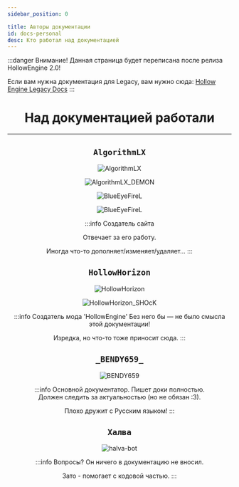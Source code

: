 ```yaml
---
sidebar_position: 0

title: Авторы документации
id: docs-personal
desc: Кто работал над документацией
---
```


:::danger Внимание!
Данная страница будет переписана после релиза HollowEngine 2.0!

Если вам нужна документация для Legacy, вам нужно сюда: [Hollow Engine Legacy Docs](/docs/Legacy/hollowengine/docs-personal)
:::


<div align="center">

<div className="title-show">

# Над документацией работали

</div>

---

<Tabs>
<TabItem value="algo" label="AlgorithmLX" attributes={{className: style.algo}}>

## `AlgorithmLX`

<div className="show" id="mask">
<div className="personal">

<Random max="100">
  <Part low="0" high="90">

![AlgorithmLX](@site/static/img/doc/personal/AlgorithmLX.png)

  </Part>
  <Part low="91" high="100">

![AlgorithmLX_DEMON](@site/static/img/doc/personal/AlgorithmLX_DEMON.png)

<div className="blueEyeFireAnim0" style={{
  "position": "absolute",
  "scale": "150%", "width": "37px", "height": "55px",
  "left": "240px", "top": "118px", "right": "0px", "bottom": "0px",
  "transform-origin": "50% 75%"
}}>

![BlueEyeFireL](@site/static/img/doc/personal/BlueEyeFire0.png)

</div>
<div className="blueEyeFireAnim1" style={{
  "position": "absolute",
  "scale": "150%", "width": "37px", "height": "55px",
  "left": "300px", "top": "118px", "right": "0px", "bottom": "0px",
  "transform-origin": "50% 75%"
}}>

![BlueEyeFireL](@site/static/img/doc/personal/BlueEyeFire0.png)

</div>

  </Part>
</Random>

</div>
</div>

:::info Создатель сайта
    
Отвечает за его работу.
    
Иногда что-то дополняет/изменяет/удаляет...
:::

</TabItem>
<TabItem value="halva" label="HollowHorizon" attributes={{className: style.halva}}>

## `HollowHorizon`
    
<div className="show" id="mask">
<div className="personal">

<Random max="100">
  <Part low="0" high="90">

![HollowHorizon](@site/static/img/doc/personal/HollowHorizon.png)

<div className="magicCore"></div>

  </Part>
  <Part low="91" high="100">

![HollowHorizon_SHOcK](@site/static/img/doc/personal/HollowHorizon_SHOCK.png)

<div className="chipsLays"></div>

  </Part>
</Random>

</div>
</div>

:::info Создатель мода 'HollowEngine'
Без него бы — не было смысла этой документации!
    
Изредка, но что-то тоже приносит сюда.
:::
    
</TabItem>
<TabItem value="bendy659" label="_BENDY659_" attributes={{className: style.bendy}}>

## `_BENDY659_`

<div className="show" id="mask">
<div className="personal">

![_BENDY659_](@site/static/img/doc/personal/_BENDY659_.png)

</div>
</div>

:::info Основной документатор.
Пишет доки полностью.   
Должен следить за актуальностью (но не обязан :З).
    
Плохо дружит с Русским языком!
:::

</TabItem>
<TabItem value="halvaBot" label="Бот 'Халва'" attributes={{className: style.halvaBot}}>

## `Халва`

<div className="show" id="mask">
<div className="personal">

![halva-bot](@site/static/img/doc/personal/Halva.png "Почему его/её 2? Возможно у него/неё - Раздвоение личности")

</div>
</div>

:::info Вопросы?
Он ничего в документацию не вносил.

Зато - помогает с кодовой частью.
:::

</TabItem>
</Tabs>

</div>
